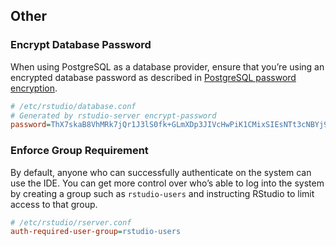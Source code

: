 ## Other

### Encrypt Database Password

When using PostgreSQL as a database provider, ensure that you're using an encrypted database password as described in [PostgreSQL password encryption](../database/configuration.qmd#postgresql-password-encryption).

```ini
# /etc/rstudio/database.conf
# Generated by rstudio-server encrypt-password
password=ThX7skaB8VhMRk7jQr1J3lS0fk+GLmXDp3JIVcHwPiK1CMixSIEsNTt3cNBYj9Rx
```

### Enforce Group Requirement

By default, anyone who can successfully authenticate on the system can use the IDE. You can get more control over who's able to log into the system by creating a group such as `rstudio-users` and instructing RStudio to limit access to that group.

```ini
# /etc/rstudio/rserver.conf
auth-required-user-group=rstudio-users
```

